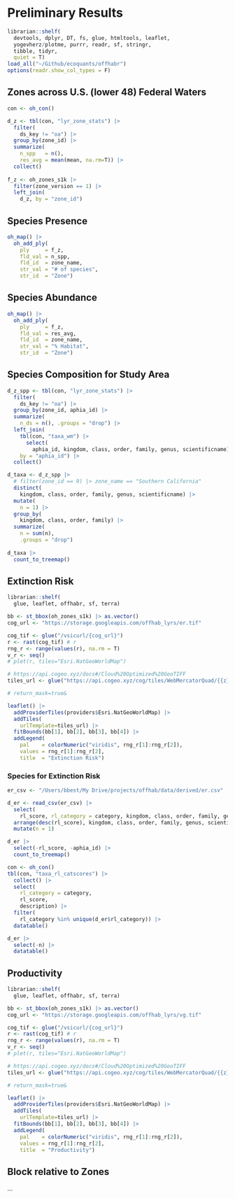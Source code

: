 # Preliminary Results

```r
librarian::shelf(
  devtools, dplyr, DT, fs, glue, htmltools, leaflet, 
  yogevherz/plotme, purrr, readr, sf, stringr, 
  tibble, tidyr, 
  quiet = T)
load_all("~/Github/ecoquants/offhabr")
options(readr.show_col_types = F)
```

## Zones across U.S. (lower 48) Federal Waters

```r
con <- oh_con()

d_z <- tbl(con, "lyr_zone_stats") |> 
  filter(
    ds_key != "oa") |> 
  group_by(zone_id) |> 
  summarize(
    n_spp   = n(),
    res_avg = mean(mean, na.rm=T)) |> 
  collect()
  
f_z <- oh_zones_s1k |> 
  filter(zone_version == 1) |> 
  left_join(
    d_z, by = "zone_id")
```

::: {.panel-tabset}

## Species Presence

```r
oh_map() |> 
  oh_add_ply(
    ply     = f_z,
    fld_val = n_spp,
    fld_id  = zone_name,
    str_val = "# of species",
    str_id  = "Zone")
```

## Species Abundance

```r
oh_map() |> 
  oh_add_ply(
    ply     = f_z,
    fld_val = res_avg,
    fld_id  = zone_name,
    str_val = "% Habitat",
    str_id  = "Zone")
```

<!-- 
## Extinction Risk
Average extinction risk.
-->

:::

## Species Composition for Study Area

```r
d_z_spp <- tbl(con, "lyr_zone_stats") |> 
  filter(
    ds_key != "oa") |> 
  group_by(zone_id, aphia_id) |> 
  summarize(
    n_ds = n(), .groups = "drop") |> 
  left_join(
    tbl(con, "taxa_wm") |> 
      select(
        aphia_id, kingdom, class, order, family, genus, scientificname), 
    by = "aphia_id") |> 
  collect()

d_taxa <- d_z_spp |> 
  # filter(zone_id == 9) |> zone_name == "Southern California"
  distinct(
    kingdom, class, order, family, genus, scientificname) |> 
  mutate(
    n = 1) |> 
  group_by(
    kingdom, class, order, family) |> 
  summarize(
    n = sum(n),
    .groups = "drop")
  
d_taxa |>
  count_to_treemap()
```

## Extinction Risk

```r
librarian::shelf(
  glue, leaflet, offhabr, sf, terra)

bb <- st_bbox(oh_zones_s1k) |> as.vector()
cog_url <- "https://storage.googleapis.com/offhab_lyrs/er.tif"

cog_tif <- glue("/vsicurl/{cog_url}")
r <- rast(cog_tif) # r
rng_r <- range(values(r), na.rm = T)
v_r <- seq()
# plet(r, tiles="Esri.NatGeoWorldMap")

# https://api.cogeo.xyz/docs#/Cloud%20Optimized%20GeoTIFF
tiles_url <- glue("https://api.cogeo.xyz/cog/tiles/WebMercatorQuad/{{z}}/{{x}}/{{y}}@2x?url={cog_url}&resampling_method=average&rescale={rng_r[1]},{rng_r[2]}&colormap_name=viridis")

# return_mask=true&

leaflet() |>
  addProviderTiles(providers$Esri.NatGeoWorldMap) |>
  addTiles(
    urlTemplate=tiles_url) |>
  fitBounds(bb[1], bb[2], bb[3], bb[4]) |>
  addLegend(
    pal    = colorNumeric("viridis", rng_r[1]:rng_r[2]),
    values = rng_r[1]:rng_r[2],
    title  = "Extinction Risk")
```

### Species for Extinction Risk

```r
er_csv <- "/Users/bbest/My Drive/projects/offhab/data/derived/er.csv"

d_er <- read_csv(er_csv) |> 
  select(
    rl_score, rl_category = category, kingdom, class, order, family, genus, scientificname, aphia_id) |> 
  arrange(desc(rl_score), kingdom, class, order, family, genus, scientificname) |> 
  mutate(n = 1)

d_er |>
  select(-rl_score, -aphia_id) |> 
  count_to_treemap()

con <- oh_con()
tbl(con, "taxa_rl_catscores") |> 
  collect() |> 
  select(
    rl_category = category,
    rl_score,
    description) |> 
  filter(
    rl_category %in% unique(d_er$rl_category)) |> 
  datatable()

d_er |>
  select(-n) |>     
  datatable()
```



## Productivity

```r
librarian::shelf(
  glue, leaflet, offhabr, sf, terra)

bb <- st_bbox(oh_zones_s1k) |> as.vector()
cog_url <- "https://storage.googleapis.com/offhab_lyrs/vg.tif"

cog_tif <- glue("/vsicurl/{cog_url}")
r <- rast(cog_tif) # r
rng_r <- range(values(r), na.rm = T)
v_r <- seq()
# plet(r, tiles="Esri.NatGeoWorldMap")

# https://api.cogeo.xyz/docs#/Cloud%20Optimized%20GeoTIFF
tiles_url <- glue("https://api.cogeo.xyz/cog/tiles/WebMercatorQuad/{{z}}/{{x}}/{{y}}@2x?url={cog_url}&resampling_method=average&rescale={rng_r[1]},{rng_r[2]}&colormap_name=viridis")

# return_mask=true&

leaflet() |>
  addProviderTiles(providers$Esri.NatGeoWorldMap) |>
  addTiles(
    urlTemplate=tiles_url) |>
  fitBounds(bb[1], bb[2], bb[3], bb[4]) |>
  addLegend(
    pal    = colorNumeric("viridis", rng_r[1]:rng_r[2]),
    values = rng_r[1]:rng_r[2],
    title  = "Productivity")
```


## Block relative to Zones

...

